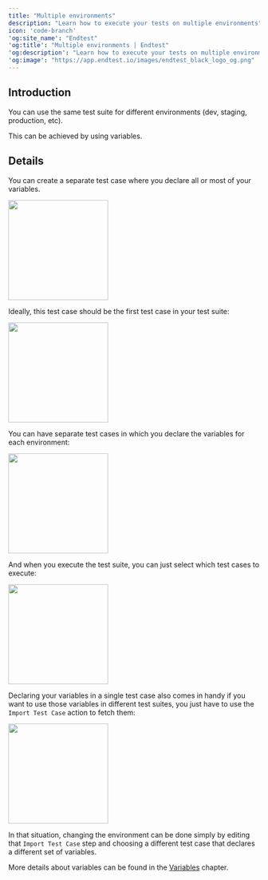 ```yaml
---
title: "Multiple environments"
description: "Learn how to execute your tests on multiple environments"
icon: 'code-branch'
'og:site_name': "Endtest"
'og:title': "Multiple environments | Endtest"
'og:description': "Learn how to execute your tests on multiple environments"
'og:image': "https://app.endtest.io/images/endtest_black_logo_og.png"
---
```

    
## Introduction
    
You can use the same test suite for different environments (dev, staging, production, etc).
    
This can be achieved by using variables.
    
## Details
    
You can create a separate test case where you declare all or most of your variables.
    
<img height="200" src="https://app.endtest.io/images/endtest_set_variables_test_case.png" />
    
<br />
    
Ideally, this test case should be the first test case in your test suite:
    
<img height="200" src="https://app.endtest.io/images/endtest_var_test_cases.png" />
    
<br />
    
You can have separate test cases in which you declare the variables for each environment:
    
<img height="200" src="https://app.endtest.io/images/endtest_vars_different_envs.png" />
    
<br />
    
And when you execute the test suite, you can just select which test cases to execute:
    
<img height="200" src="https://app.endtest.io/images/endtest_select_test_cases.png" />
    
<br />
    
Declaring your variables in a single test case also comes in handy if you want to use those variables in different test suites, you just have to use the `Import Test Case` action to fetch them:
    
<img height="200" src="https://app.endtest.io/images/endtest_import_case.png" />
    
<br />
    
In that situation, changing the environment can be done simply by editing that `Import Test Case` step and choosing a different test case that declares a different set of variables.
    
<Note> More details about variables can be found in the <a class="endtest_link" href="/advanced/how-to-use-variables/">Variables</a> chapter. </Note>

